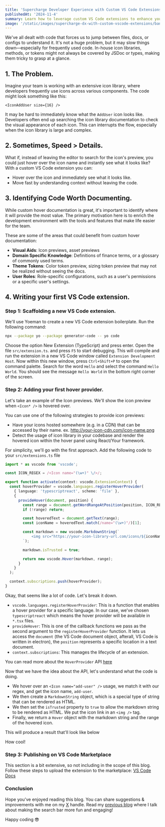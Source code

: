 ```yaml
---
title: 'Supercharge Developer Experience with Custom VS Code Extensions'
publishedAt: '2024-11-4'
summary: Learn how to leverage custom VS Code extensions to enhance your team's DX by providing instant, in-editor documentation for object maps, configurations, and more.
image: '/static/images/supercharge-dx-with-custom-vscode-extensions/banner.png'
---
```


<BlurImage
  src="/static/images/supercharge-dx-with-custom-vscode-extensions/banner.png"
  alt="Icon Preview"
  width="1920"
  height="1080"
  objectFit="cover"
/>

We've all dealt with code that forces us to jump between files, docs, or configs to understand it.
It's not a huge problem, but it may slow things down—especially for frequently used code.
In-house icon libraries, methods, or tokens might not always be covered by JSDoc or types,
making them tricky to grasp at a glance.

## 1. The Problem.

Imagine your team is working with an extensive icon library, where developers frequently use icons
across various components. The code might look something like this:

```tsx
<IconAddUser size={16} />
```

It may be hard to immediately know what the `AddUser` icon looks like.
Developers often end up searching the icon library documentation to check the visual appearance of each icon.
This can interrupts the flow, especially when the icon library is large and complex.

## 2. Sometimes, Speed > Details.

What if, instead of leaving the editor to search for the icon's preview, you could just hover over the
icon name and instantly see what it looks like?
With a custom VS Code extension you can:

- Hover over the icon and immediately see what it looks like.
- Move fast by understanding context without leaving the code.

## 3. Identifying Code Worth Documenting.

While custom hover documentation is great, it's important to identify where it will provide the most value.
The primary motivation here is to enrich the development environment with the tools
and features that make life easier for the team.

These are some of the areas that could benefit from custom hover documentation:

- **Visual Aids**: Icon previews, asset previews
- **Domain Specific Knowledge**: Definitions of finance terms, or a glossary of commonly used terms.
- **Theme Tokens**: Color token preview, sizing token preview that may not be realized without seeing the docs.
- **User Roles**: Role-specific configurations, such as a user's permissions or a specific user's settings.

## 4. Writing your first VS Code extension.

### Step 1: Scaffolding a new VS Code extension.

We'll use Yoeman to create a new VS Code extension boilerplate. Run the following command:

```bash
npx --package yo --package generator-code -- yo code
```

Choose the option New Extension (TypeScript) and press enter. Open the file `src/extension.ts`.
and press `F5` to start debugging. This will compile and run the extension in a new VS Code window called
`Extension Development Host`. Now within this new window, press `Ctrl+Shift+P` to open the command palette.
Search for the word `Hello` and select the command `Hello World`. You should see the message `Hello World`
in the bottom right corner of the screen.

### Step 2: Adding your first hover provider.

Let's take an example of the Icon previews. We'll show the icon preview when `<Icon* />` is hovered over.

You can use one of the following strategies to provide icon previews:

- Have your icons hosted somewhere (e.g. in a CDN) that can be accessed by their name. ex. http://your-icon-cdn.com/icon-name.png
- Detect the usage of icon library in your codebase and render the hovered icon within the hover panel using React/Your framework.

For simplicity, we'll go with the first approach. Add the following code to your `src/extensions.ts` file

```ts
import * as vscode from 'vscode';

const ICON_REGEX = /<Icon name="(\w+)" \/>/;

export function activate(context: vscode.ExtensionContext) {
  const hoverProvider = vscode.languages.registerHoverProvider(
    { language: 'typescriptreact', scheme: 'file' },
    {
      provideHover(document, position) {
        const range = document.getWordRangeAtPosition(position, ICON_REGEX);
        if (!range) return;

        const hoveredText = document.getText(range);
        const iconName = hoveredText.match(/name="(\w+)"/)[1];

        const markdown = new vscode.MarkdownString(`
            <img src="https://your-icon-library-url.com/icons/${iconName}.png" width="100" height="100" />
        `);

        markdown.isTrusted = true;

        return new vscode.Hover(markdown, range);
      }
    }
  );

  context.subscriptions.push(hoverProvider);
}
```

Okay, that seems like a lot of code. Let's break it down.

- `vscode.languages.registerHoverProvider`: This is a function that enables a hover provider for a specific language. In our case,
  we've chosen `typescriptreact` which means the hover provider will be available in `*.tsx` files.
- `provideHover`: This is one of the callback functions we pass as the second argument to the `registerHoverProvider` function.
  It lets us access the `document` (the VS Code document object, afterall, VS Code is written in electron), the `position`
  represents a specific location in a text document.
- `context.subscriptions`: This manages the lifecycle of an extension.

You can read more about the `HoverProvider` API [here](https://code.visualstudio.com/api/references/vscode-api#HoverProvider)

Now that we have the idea about the API, let's understand what the code is doing.

- We hover over an `<Icon name="add-user" />` usage, we match it with our regex, and get the icon name, `add-user`.
- We then create a `MarkdownString` object, which is a special type of string that can be rendered as HTML.
- We then set the `isTrusted` property to `true` to allow the markdown string to be rendered as HTML. We put the icon link in an `<img />` tag.
- Finally, we return a `Hover` object with the markdown string and the range of the hovered icon.

This will produce a result that'll look like below

<BlurImage
  src="/static/images/supercharge-dx-with-custom-vscode-extensions/icon-preview-1.png"
  alt="Icon Preview"
  width="1754"
  height="522"
  objectFit="cover"
/>

How cool!

### Step 3: Publishing on VS Code Marketplace

This section is a bit extensive, so not including in the scope of this blog.
Follow these steps to upload the extension to the marketplace: [VS Code Docs](https://code.visualstudio.com/api/working-with-extensions/publishing-extension#publishing-extensions)

### Conclusion

Hope you've enjoyed reading this blog. You can share suggestions & improvements with me on my [X](https://x.com/omkar_k45) handle.
Read my [previous blog](https://omkarkulkarni.vercel.app/blog/make-the-search-bar-less-boring) where I talk about making the search bar more fun and engaging!

Happy coding 😎
